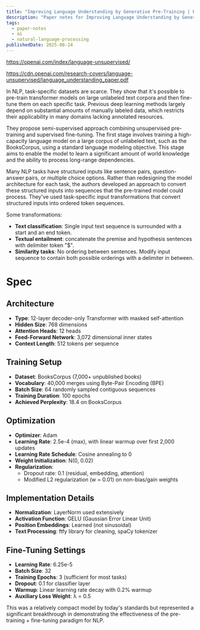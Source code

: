 ```yaml
---
title: "Improving Language Understanding by Generative Pre-Training | Paper Notes"
description: "Paper notes for Improving Language Understanding by Generative Pre-Training."
tags:
  - paper-notes
  - ai
  - natural-language-processing
publishedDate: 2025-08-14
---
```


https://openai.com/index/language-unsupervised/

https://cdn.openai.com/research-covers/language-unsupervised/language_understanding_paper.pdf

In NLP, task-specific datasets are scarce.
They show that it's possible to pre-train transformer models on large unlabeled text corpora and then fine-tune them on each specific task.
Previous deep learning methods largely depend on substantial amounts of manually labeled data, which restricts their applicability in many domains lacking annotated resources.

They propose semi-supervised approach combining unsupervised pre-training and supervised fine-tuning.
The first stage involves training a high-capacity language model on a large corpus of unlabeled text, such as the BooksCorpus, using a standard language modeling objective.
This stage aims to enable the model to learn a significant amount of world knowledge and the ability to process long-range dependencies.

Many NLP tasks have structured inputs like sentence pairs, question-answer pairs, or multiple choice options.
Rather than redesigning the model architecture for each task, the authors developed an approach to convert these structured inputs into sequences that the pre-trained model could process.
They've used task-specific input transformations that convert structured inputs into ordered token sequences.

Some transformations:

- **Text classification**: Single input text sequence is surrounded with a start and an end token.
- **Textual entailment**: concatenate the premise and hypothesis sentences with delimiter token "$".
- **Similarity tasks**: No ordering between sentences. Modify input sequence to contain both possible orderings with a delimiter in between.

# Spec

## Architecture
- **Type**: 12-layer decoder-only Transformer with masked self-attention
- **Hidden Size**: 768 dimensions
- **Attention Heads**: 12 heads
- **Feed-Forward Network**: 3,072 dimensional inner states
- **Context Length**: 512 tokens per sequence

## Training Setup
- **Dataset**: BooksCorpus (7,000+ unpublished books)
- **Vocabulary**: 40,000 merges using Byte-Pair Encoding (BPE)
- **Batch Size**: 64 randomly sampled contiguous sequences
- **Training Duration**: 100 epochs
- **Achieved Perplexity**: 18.4 on BooksCorpus

## Optimization
- **Optimizer**: Adam
- **Learning Rate**: 2.5e-4 (max), with linear warmup over first 2,000 updates
- **Learning Rate Schedule**: Cosine annealing to 0
- **Weight Initialization**: N(0, 0.02)
- **Regularization**:
  - Dropout rate: 0.1 (residual, embedding, attention)
  - Modified L2 regularization (w = 0.01) on non-bias/gain weights

## Implementation Details
- **Normalization**: LayerNorm used extensively
- **Activation Function**: GELU (Gaussian Error Linear Unit)
- **Position Embeddings**: Learned (not sinusoidal)
- **Text Processing**: ftfy library for cleaning, spaCy tokenizer

## Fine-Tuning Settings
- **Learning Rate**: 6.25e-5
- **Batch Size**: 32
- **Training Epochs**: 3 (sufficient for most tasks)
- **Dropout**: 0.1 for classifier layer
- **Warmup**: Linear learning rate decay with 0.2% warmup
- **Auxiliary Loss Weight**: λ = 0.5

This was a relatively compact model by today's standards but represented a significant breakthrough in demonstrating the effectiveness of the pre-training + fine-tuning paradigm for NLP.
